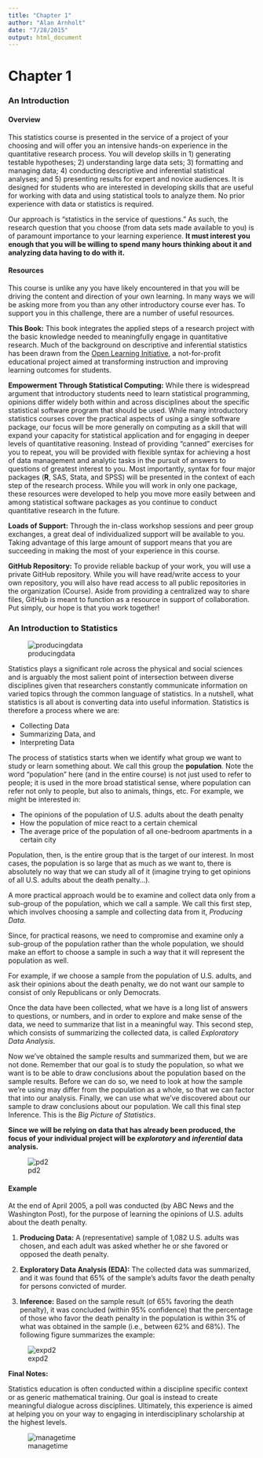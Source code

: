 ```yaml
---
title: "Chapter 1"
author: "Alan Arnholt"
date: "7/28/2015"
output: html_document
---
```

# Chapter 1

### An Introduction
#### Overview

This statistics course is presented in the service of a project of your choosing and will offer you an intensive hands-on experience in the quantitative research process. You will develop skills in 1) generating testable hypotheses; 2) understanding large data sets; 3) formatting and managing data; 4) conducting descriptive and inferential statistical analyses; and 5) presenting results for expert and novice audiences. It is designed for students who are interested in developing skills that are useful for working with data and using statistical tools to analyze them. No prior experience with data or statistics is required. 

Our approach is “statistics in the service of questions.” As such, the research question that you choose (from data sets made available to you) is of paramount importance to your learning experience. **It must interest you enough that you will be willing to spend many hours thinking about it and analyzing data having to do with it.**

#### Resources

This course is unlike any you have likely encountered in that you will be driving the content and direction of your own learning. In many ways we will be asking more from you than any other introductory course ever has. To support you in this challenge, there are a number of useful resources.

**This Book:** This book integrates the applied steps of a research project with the basic knowledge needed to meaningfully engage in quantitative research. Much of the background on descriptive and inferential statistics has been drawn from the [Open Learning Initiative](http://oli.cmu.edu/), a not-for-profit educational project aimed at transforming instruction and improving learning outcomes for students.

**Empowerment Through Statistical Computing:** While there is widespread argument that introductory students need to learn statistical programming, opinions differ widely both within and across disciplines about the specific statistical software program that should be used. While many introductory statistics courses cover the practical aspects of using a single software package, our focus will be more generally on computing as a skill that will expand your capacity for statistical application and for engaging in deeper levels of quantitative reasoning. Instead of providing “canned” exercises for you to repeat, you will be provided with flexible syntax for achieving a host
of data management and analytic tasks in the pursuit of answers to questions of greatest interest to you. Most importantly, syntax for four major packages (**R**, SAS, Stata, and SPSS) will be presented in the context of each step of the research process. While you will work in only one package, these resources were developed to help you move more easily between and among statistical software packages as you continue to conduct quantitative research in the future.

**Loads of Support:** Through the in-class workshop sessions and peer group exchanges, a great deal of individualized support will be available to you. Taking advantage of this large amount of support means that you are succeeding in making the most of your experience in this course.

**GitHub Repository:** To provide reliable backup of your work, you will use a private GitHub repository. While you will have read/write access to your own repository, you will also have read access to all public repositories in the organization (Course). Aside from providing a centralized way to share files, GitHub is meant to function as a resource in support of collaboration. Put simply, our hope is that you work together!

### An Introduction to Statistics
![producingdata](./graphics/producingdata.jpg)

Statistics plays a significant role across the physical and social sciences and is arguably the most salient point of intersection between diverse disciplines given that researchers constantly communicate information on varied topics through the common language of statistics. In a nutshell, what statistics is all about is converting data into useful information. Statistics is therefore a process where we are:

* Collecting Data
* Summarizing Data, and
* Interpreting Data

The process of statistics starts when we identify what group we want to study or learn something about. We call this group the **population**. Note the word “population” here (and in the entire course) is not just used to refer to people; it is used in the more broad statistical sense, where population can refer not only to people, but also to animals, things, etc. For example, we might be interested in:

* The opinions of the population of U.S. adults about the death penalty
* How the population of mice react to a certain chemical
* The average price of the population of all one-bedroom apartments in a certain city

Population, then, is the entire group that is the target of our interest.  In most cases, the population is so large that as much as we want to, there is absolutely no way that we can study all of it (imagine trying to get opinions of all U.S. adults about the death penalty...). 

A more practical approach would be to examine and collect data only from a sub-group of the population, which we call a sample. We call this first step, which involves choosing a sample and collecting data from it, *Producing Data*.

Since, for practical reasons, we need to compromise and examine only a sub-group of the population rather than the whole population, we should make an effort to choose a sample in such a way that it will represent the population as well. 

For example, if we choose a sample from the population of U.S. adults, and ask their opinions about the death penalty, we do not want our sample to consist of only Republicans or only Democrats.  

Once the data have been collected, what we have is a long list of answers to questions, or numbers, and in order to explore and make sense of the data, we need to summarize that list in a meaningful way. This second step, which consists of summarizing the collected data, is called *Exploratory Data Analysis.*

Now we’ve obtained the sample results and summarized them, but we are not done. Remember that our goal is to study the population, so what we want is to be able to draw conclusions about the population based on the sample results. Before we can do so, we need to look at how the sample we’re using may differ from the population as a whole, so that we can factor that into our analysis.  Finally, we can use what we’ve discovered about our sample to draw conclusions about our population. We call this final step Inference. This is the *Big Picture of Statistics*. 

**Since we will be relying on data that has already been produced, the focus of your individual project will be *exploratory* and *inferential* data analysis.**

![pd2](./graphics/pd2.jpg)

#### Example
At the end of April 2005, a poll was conducted (by ABC News and the Washington Post), for the purpose of learning the opinions of U.S. adults about the death penalty.

1. **Producing Data:** A (representative) sample of 1,082 U.S. adults was chosen, and each adult was asked whether he or she favored or opposed the death penalty.

2. **Exploratory Data Analysis (EDA):** The collected data was summarized, and it was found that 65% of the sample’s adults favor the death penalty for persons convicted of murder.

3. **Inference:** Based on the sample result (of 65% favoring the death penalty), it was concluded (within 95% confidence) that the percentage of those who favor the death penalty in the population is within 3% of what was obtained in the sample (i.e., between 62% and 68%). The following figure summarizes the example:

![expd2](./graphics/expd2.jpg)

**Final Notes:**

Statistics education is often conducted within a discipline specific context or as generic mathematical training. Our goal is instead to create meaningful dialogue across disciplines. Ultimately, this experience is aimed at helping you on your way to engaging in interdisciplinary scholarship at the highest levels.

![managetime](./graphics/managetime.jpg)